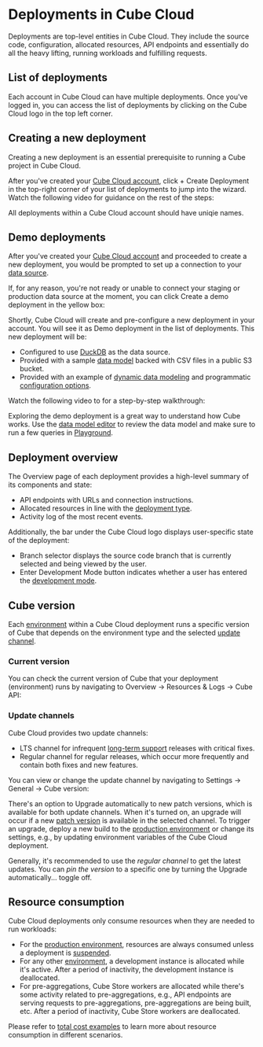 # Deployments in Cube Cloud

Deployments are top-level entities in Cube Cloud. They include the source
code, configuration, allocated resources, API endpoints and essentially
do all the heavy lifting, running workloads and fulfilling requests.

## List of deployments

Each account in Cube Cloud can have multiple deployments. Once you've
logged in, you can access the list of deployments by clicking on
the&nbsp;<Btn>Cube Cloud</Btn> logo in the top left corner.

<Screenshot src="https://ucarecdn.com/cdd5831a-a8f8-4342-bc3e-25aab2c04a5b/"/>

## Creating a new deployment

Creating a new deployment is an essential prerequisite to running a Cube
project in Cube Cloud.

After you've created your [Cube Cloud account][cube-cloud-signup],
click&nbsp;<Btn>+ Create Deployment</Btn> in the top-right corner of your
list of deployments to jump into the wizard. Watch the following video for
guidance on the rest of the steps:

<YouTubeVideo url="https://www.youtube.com/embed/HVZ4ytDEjqc" />

All deployments within a Cube Cloud account should have uniqie names.

## Demo deployments

After you've created your [Cube Cloud account][cube-cloud-signup] and
proceeded to create a new deployment, you would be prompted to set up a
connection to your [data source][ref-data-source].

If, for any reason, you're not ready or unable to connect your staging or
production data source at the moment, you can click&nbsp;<Btn>Create a demo
deployment</Btn> in the yellow box:

<Screenshot src="https://ucarecdn.com/559aeebe-d20f-4510-a22c-62532b59cbcc/"/>

Shortly, Cube Cloud will create and pre-configure a new deployment in your
account. You will see it as&nbsp;<Btn>Demo deployment</Btn> in the list of
deployments. This new deployment will be:

- Configured to use [DuckDB][ref-duckdb] as the data source.
- Provided with a sample [data model][ref-data-model] backed with CSV files
in a public S3 bucket.
- Provided with an example of [dynamic data modeling][ref-dynamic-data-models]
and programmatic [configuration options][ref-config-options].

Watch the following video to for a step-by-step walkthrough:

<YouTubeVideo
  url="https://www.youtube.com/embed/XeaZPUQRC8M"
  aspectRatio={4/2.78}
/>

Exploring the demo deployment is a great way to understand how Cube works.
Use the [data model editor][ref-data-model] to review the data model and
make sure to run a few queries in [Playground][ref-playground].

## Deployment overview

The&nbsp;<Btn>Overview</Btn> page of each deployment provides a high-level
summary of its components and state:
* API endpoints with URLs and connection instructions.
* Allocated resources in line with the [deployment type][ref-deployment-types].
* Activity log of the most recent events.

<Screenshot src="https://ucarecdn.com/af8129b4-19bb-4dc1-90db-a726da367de8/"/>

Additionally, the bar under the&nbsp;<Btn>Cube Cloud</Btn> logo displays
user-specific state of the deployment:
* Branch selector displays the source code branch that is currently
  selected and being viewed by the user.
* <Btn>Enter Development Mode</Btn> button indicates whether a user has
  entered the [development mode][ref-dev-mode].

## Cube version

Each [environment][ref-environments] within a Cube Cloud deployment runs a specific
version of Cube that depends on the environment type and the selected [update
channel](#update-channels).

### Current version

You can check the current version of Cube that your deployment (environment) runs by
navigating to <Btn>Overview → Resources & Logs → Cube API</Btn>:

<Screenshot
  src="https://ucarecdn.com/83a5010a-3c02-4ce1-8e4f-fdbb2efc6a90/"
  highlight="inset(42.5% 42.5% 32.5% 4% round 10px)"
/>

### Update channels

Cube Cloud provides two update channels:

* <Btn>LTS channel</Btn> for infrequent [long-term support][ref-lts] releases with
critical fixes.
* <Btn>Regular channel</Btn> for regular releases, which occur more frequently and
contain both fixes and new features.

You can view or change the update channel by navigating to <Btn>Settings →
General → Cube version</Btn>:

<Screenshot
  src="https://ucarecdn.com/3ef5fa36-4b27-437c-aa70-dbc0aa01255d/"
  highlight="inset(36% 41% 34% 21% round 10px)"
/>

There's an option to <Btn>Upgrade automatically to new patch versions</Btn>, which is
available for both update channels. When it's turned on, an upgrade will occur if a new
[patch version][link-semver] is available in the selected channel. To trigger an upgrade,
deploy a new build to the [production environment][ref-environments-prod] or change its
settings, e.g., by updating environment variables of the Cube Cloud deployment.

Generally, it's recommended to use the _regular channel_ to get the latest updates.
You can _pin the version_ to a specific one by turning the <Btn>Upgrade automatically...</Btn>
toggle off.

## Resource consumption

Cube Cloud deployments only consume resources when they are needed to run workloads:

* For the [production environment][ref-environments-prod], resources are always consumed
unless a deployment is [suspended][ref-auto-sus].
* For any other [environment][ref-environments], a development instance is allocated
while it's active. After a period of inactivity, the development instance is deallocated.
* For pre-aggregations, Cube Store workers are allocated while there's some
  activity related to pre-aggregations, e.g., API endpoints are serving
  requests to pre-aggregations, pre-aggregations are being built, etc.
  After a period of inactivity, Cube Store workers are deallocated.

Please refer to [total cost examples][ref-total-cost] to learn more about
resource consumption in different scenarios.


[cube-cloud-signup]: https://cubecloud.dev/auth/signup
[ref-deployment-types]: /product/deployment/cloud/deployment-types
[ref-dev-mode]: /product/workspace/dev-mode
[ref-auto-sus]: /product/deployment/cloud/auto-suspension
[ref-total-cost]: /product/deployment/cloud/pricing#total-cost-examples
[ref-data-source]: /product/configuration/data-sources
[ref-duckdb]: /product/configuration/data-sources/duckdb
[ref-data-model]: /product/data-modeling/overview
[ref-dynamic-data-models]: /product/data-modeling/dynamic
[ref-config-options]: /product/configuration#configuration-options
[ref-data-model]: /product/workspace/data-model
[ref-playground]: /product/workspace/playground
[ref-environments]: /product/workspace/environments
[ref-environments-prod]: /product/workspace/environments#production-environment
[ref-lts]: /product/distribution#long-term-support
[link-semver]: https://semver.org